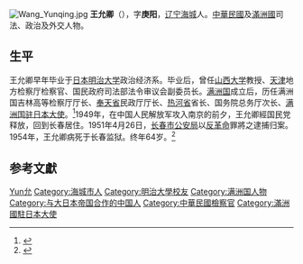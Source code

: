 {{Otheruses|other=名为王允卿的其他人物|王重陽}}
[[File:Wang_Yunqing.jpg|thumb]]
'''王允卿'''（{{bd|1890年||1954年||catIdx=Wang王}}），字'''庚阳'''，[[辽宁|辽宁]][[海城市|海城]]人。[[中華民國|中華民國]]及[[滿洲國|滿洲國]]司法、政治及外交人物。

== 生平 ==
王允卿早年毕业于[[日本|日本]][[明治大学|明治大学]]政治经济系。毕业后，曾任[[山西大学|山西大学]]教授、[[天津|天津]]地方检察厅检察官、国民政府司法部法令审议会副委员长。[[满洲国|满洲国]]成立后，历任满洲国吉林高等检察厅厅长、[[奉天省|奉天省]]民政厅厅长、[[热河省|热河省]]省长、国务院总务厅次长、[[中国驻日本大使列表#附：_满洲国驻大日本帝国公使、大使|满洲国驻日本大使]]。<ref name="kmt">{{cite book|title=《中国国民党百年人物全书》|publisher=团结出版社|year=2005}}</ref>1949年，在中国人民解放军攻入南京的前夕，王允卿經国民党释放，回到长春居住。1951年4月26日，[[长春市公安局|长春市公安局]]以[[反革命|反革命]]罪將之逮捕归案。1954年，王允卿病死于长春监狱。终年64岁。<ref>{{Cite web |url=http://www.asmrw.net/shownews.asp?Id=630 |title=王允卿传略, 鞍山名人网 |access-date=2011-09-01 |archive-url=https://web.archive.org/web/20150509104811/http://www.asmrw.net/shownews.asp?Id=630 |archive-date=2015-05-09 |dead-url=yes }}</ref>

== 参考文獻 ==
{{reflist}}

{{热河行政长官|伪}}

{{Authority control}}
{{DEFAULTSORT:Wang王}}
[[Category:王姓|Yun允]]
[[Category:海城市人|Category:海城市人]]
[[Category:明治大學校友|Category:明治大學校友]]
[[Category:满洲国人物|Category:满洲国人物]]
[[Category:与大日本帝国合作的中国人|Category:与大日本帝国合作的中国人]]
[[Category:中華民國檢察官|Category:中華民國檢察官]]
[[Category:滿洲國駐日本大使|Category:滿洲國駐日本大使]]